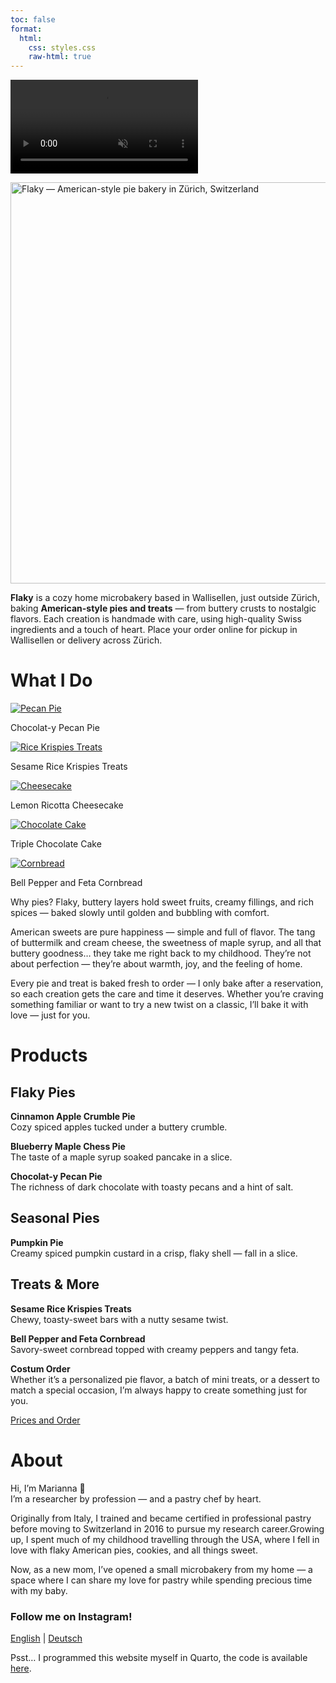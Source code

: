 ```yaml
---
toc: false
format:
  html:
    css: styles.css
    raw-html: true 
---
```

<!-- Desktop background video -->
<div class="background-video-container">
  <video autoplay muted loop playsinline>
    <source src="Backgroundrotating.mp4" type="video/mp4">
  </video>
</div>



![](logo_website.png){fig-align="center" width="642" alt="Flaky — American-style pie bakery in Zürich, Switzerland"}

<div class="content-overlay">
**Flaky** is a cozy home microbakery based in Wallisellen, just outside Zürich, baking **American-style pies and treats** — from buttery crusts to nostalgic flavors. Each creation is handmade with care, using high-quality Swiss ingredients and a touch of heart.
Place your order online for pickup in Wallisellen or delivery across Zürich.


# What I Do {#sweets}


<div class="gallery">
<div class="polaroid">
<a href="https://www.instagram.com/flakypieshop" target="_blank">
<img src="images/PecanPie.jpeg" alt="Pecan Pie">
</a>
<p class="caption">Chocolat-y Pecan Pie</p>
</div>

<div class="polaroid">
<a href="https://www.instagram.com/flakypieshop" target="_blank">
<img src="images/RiceKrispiesTreats.jpg" alt="Rice Krispies Treats">
</a>
<p class="caption">Sesame Rice Krispies Treats</p>
</div>

<div class="polaroid">
<a href="https://www.instagram.com/flakypieshop" target="_blank">
<img src="images/Cheesecake.jpeg" alt="Cheesecake">  </a>
<p class="caption">Lemon Ricotta Cheesecake</p>
</div>

<div class="polaroid">
<a href="https://www.instagram.com/flakypieshop" target="_blank">
<img src="images/Emilie2.jpeg" alt="Chocolate Cake">  </a>
<p class="caption">Triple Chocolate Cake</p>
</div>

<div class="polaroid">
<a href="https://www.instagram.com/flakypieshop" target="_blank">
<img src="images/Cornbread2.jpeg" alt="Cornbread">  </a>
<p class="caption">Bell Pepper and Feta Cornbread</p>
</div>

</div>


Why pies? Flaky, buttery layers hold sweet fruits, creamy fillings, and rich spices — baked slowly until golden and bubbling with comfort.

American sweets are pure happiness — simple and full of flavor. The tang of buttermilk and cream cheese, the sweetness of maple syrup, and all that buttery goodness… they take me right back to my childhood. They’re not about perfection — they’re about warmth, joy, and the feeling of home.

Every pie and treat is baked fresh to order — I only bake after a reservation, so each creation gets the care and time it deserves. Whether you’re craving something familiar or want to try a new twist on a classic, I’ll bake it with love — just for you.

# Products {#products}

## Flaky Pies

**Cinnamon Apple Crumble Pie**\
Cozy spiced apples tucked under a buttery crumble.

**Blueberry Maple Chess Pie**\
The taste of a maple syrup soaked pancake in a slice.

**Chocolat-y Pecan Pie**\
The richness of dark chocolate with toasty pecans and a hint of salt.

## Seasonal Pies

**Pumpkin Pie**\
Creamy spiced pumpkin custard in a crisp, flaky shell — fall in a slice.

## Treats & More

**Sesame Rice Krispies Treats**\
Chewy, toasty-sweet bars with a nutty sesame twist.

**Bell Pepper and Feta Cornbread**\
Savory-sweet cornbread topped with creamy peppers and tangy feta.

**Costum Order**\
Whether it’s a personalized pie flavor, a batch of mini treats, or a dessert to match a special occasion, I’m always happy to create something just for you.
</div>

<div class="nav-button">
  <a href="contact.qmd" class="btn-link">Prices and Order</a>
</div>

# About {#about}

Hi, I’m Marianna 🍓\
I’m a researcher by profession — and a pastry chef by heart.

Originally from Italy, I trained and became certified in professional pastry before moving to Switzerland in 2016 to pursue my research career.Growing up, I spent much of my childhood travelling through the USA, where I fell in love with flaky American pies, cookies, and all things sweet.

Now, as a new mom, I’ve opened a small microbakery from my home — a space where I can share my love for pastry while spending precious time with my baby.

<script type="application/ld+json">
{
  "@context": "https://schema.org",
  "@type": "Bakery",
  "name": "Flaky",
  "image": "https://yourdomain.com/logo_website.png",
  "address": {
    "@type": "PostalAddress",
    "addressLocality": "Zürich",
    "addressCountry": "CH"
  },
  "servesCuisine": "American desserts",
  "url": "https://yourdomain.com",
  "description": "Flaky is a home-based microbakery in Zürich, baking handmade American-style pies such as pumpkin pie, cinnamon apple crumble, and pecan pie."
}
</script>

<div class="social-center">
  <h3 class="social-heading">Follow me on Instagram!</h3>
  <a href="https://www.instagram.com/flakypieshop" target="_blank" class="social-link">
    <i class="fab fa-instagram"></i>
  </a>
</div>



<div class="language-switch">
  <a href="index.html">English</a> |
  <a href="de/index.html">Deutsch</a>
</div>



<div class="footer-heart">
  <i class="fas fa-heart"></i>
</div>


<footer class="site-footer">
  <p>
    Psst... I programmed this website myself in Quarto, the code is available
    <a href="https://github.com/MariannaRosso/flakypieshop" target="_blank">here</a>.
  </p>
</footer>


<script>
document.addEventListener("DOMContentLoaded", function() {
  const navLinks = document.querySelectorAll('.navbar-nav .nav-link');
  const navbarCollapse = document.querySelector('.navbar-collapse');

  navLinks.forEach(function(link) {
    link.addEventListener('click', function() {
      if (navbarCollapse.classList.contains('show')) {
        // collapse the menu
        const collapse = new bootstrap.Collapse(navbarCollapse);
        collapse.hide();
      }
    });
  });
});
</script>
